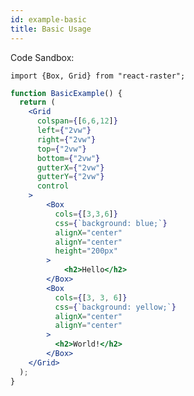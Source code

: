 ```yaml
---
id: example-basic
title: Basic Usage
---
```


Code Sandbox: 

```tsx
import {Box, Grid} from "react-raster";
```  

```jsx live
function BasicExample() {
  return (
    <Grid
      colspan={[6,6,12]}
      left={"2vw"}
      right={"2vw"}
      top={"2vw"}
      bottom={"2vw"}
      gutterX={"2vw"}
      gutterY={"2vw"}
      control
    >
        <Box 
          cols={[3,3,6]}
          css={`background: blue;`}
          alignX="center"
          alignY="center"
          height="200px"
        >
            <h2>Hello</h2>
        </Box>
        <Box 
          cols={[3, 3, 6]} 
          css={`background: yellow;`}
          alignX="center"
          alignY="center"
        >
          <h2>World!</h2>
        </Box>
    </Grid>
  );
}
```